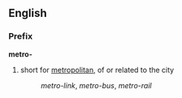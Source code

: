 ==English==
===Prefix===
'''metro-'''
#short for [[metropolitan]], of or related to the city
#:''metro-link'', ''metro-bus'', ''metro-rail''